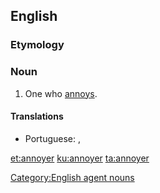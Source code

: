 ==English==

===Etymology===
{{suffix|annoy|er|lang=en}}

===Noun===
{{en-noun}}

# One who [[annoy]]s.

====Translations====
{{trans-top|one who annoys}}
* Portuguese: {{t|pt|irritante|m-f}}, {{t|pt|irritador|m}}
{{trans-mid}}
{{trans-bottom}}

[[Category:English agent nouns]]

[[et:annoyer]]
[[ku:annoyer]]
[[ta:annoyer]]